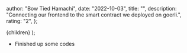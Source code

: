 
  author: "Bow Tied Hamachi",
  date: "2022-10-03",
  title: "",
  description:
    "Connecting our frontend to the smart contract we deployed on goerli.",
  rating: "2",
};

  <WorkLogLayout meta={meta}>{children}</WorkLogLayout>
);

- Finished up some codes
